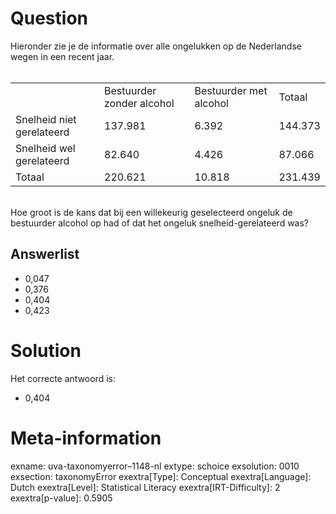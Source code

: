 Question
========

Hieronder zie je de informatie over alle ongelukken op de Nederlandse
wegen in een recent jaar.\
\

  --------------------------- --------------------------- ------------------------ ---------
                              Bestuurder zonder alcohol   Bestuurder met alcohol   Totaal
  Snelheid niet gerelateerd   137.981                     6.392                    144.373
  Snelheid wel gerelateerd    82.640                      4.426                    87.066
  Totaal                      220.621                     10.818                   231.439
  --------------------------- --------------------------- ------------------------ ---------

\
Hoe groot is de kans dat bij een willekeurig geselecteerd ongeluk de
bestuurder alcohol op had of dat het ongeluk snelheid-gerelateerd was?\

Answerlist
----------

* 0,047
* 0,376
* 0,404
* 0,423

Solution
========

Het correcte antwoord is: 

* 0,404

Meta-information
================
exname: uva-taxonomyerror--1148-nl
extype: schoice
exsolution: 0010
exsection: taxonomyError 
exextra[Type]: Conceptual
exextra[Language]: Dutch
exextra[Level]: Statistical Literacy
exextra[IRT-Difficulty]: 2
exextra[p-value]: 0.5905
